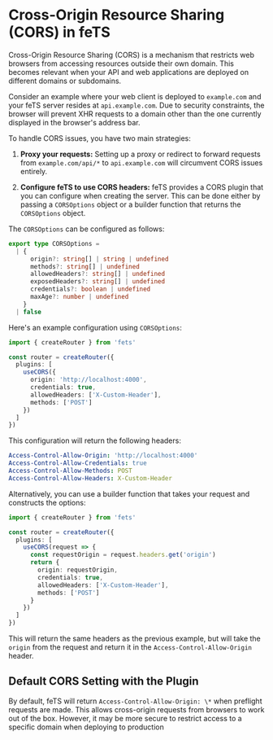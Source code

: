# Cross-Origin Resource Sharing (CORS) in feTS

Cross-Origin Resource Sharing (CORS) is a mechanism that restricts web browsers from accessing
resources outside their own domain. This becomes relevant when your API and web applications are
deployed on different domains or subdomains.

Consider an example where your web client is deployed to `example.com` and your feTS server resides
at `api.example.com`. Due to security constraints, the browser will prevent XHR requests to a domain
other than the one currently displayed in the browser's address bar.

To handle CORS issues, you have two main strategies:

1. **Proxy your requests:** Setting up a proxy or redirect to forward requests from
   `example.com/api/*` to `api.example.com` will circumvent CORS issues entirely.

2. **Configure feTS to use CORS headers:** feTS provides a CORS plugin that you can configure when
   creating the server. This can be done either by passing a `CORSOptions` object or a builder
   function that returns the `CORSOptions` object.

The `CORSOptions` can be configured as follows:

```ts
export type CORSOptions =
  | {
      origin?: string[] | string | undefined
      methods?: string[] | undefined
      allowedHeaders?: string[] | undefined
      exposedHeaders?: string[] | undefined
      credentials?: boolean | undefined
      maxAge?: number | undefined
    }
  | false
```

Here's an example configuration using `CORSOptions`:

```ts
import { createRouter } from 'fets'

const router = createRouter({
  plugins: [
    useCORS({
      origin: 'http://localhost:4000',
      credentials: true,
      allowedHeaders: ['X-Custom-Header'],
      methods: ['POST']
    })
  ]
})
```

This configuration will return the following headers:

```yaml
Access-Control-Allow-Origin: 'http://localhost:4000'
Access-Control-Allow-Credentials: true
Access-Control-Allow-Methods: POST
Access-Control-Allow-Headers: X-Custom-Header
```

Alternatively, you can use a builder function that takes your request and constructs the options:

```ts
import { createRouter } from 'fets'

const router = createRouter({
  plugins: [
    useCORS(request => {
      const requestOrigin = request.headers.get('origin')
      return {
        origin: requestOrigin,
        credentials: true,
        allowedHeaders: ['X-Custom-Header'],
        methods: ['POST']
      }
    })
  ]
})
```

This will return the same headers as the previous example, but will take the `origin` from the
request and return it in the `Access-Control-Allow-Origin` header.

## Default CORS Setting with the Plugin

By default, feTS will return `Access-Control-Allow-Origin: \*` when preflight requests are made.
This allows cross-origin requests from browsers to work out of the box. However, it may be more
secure to restrict access to a specific domain when deploying to production
